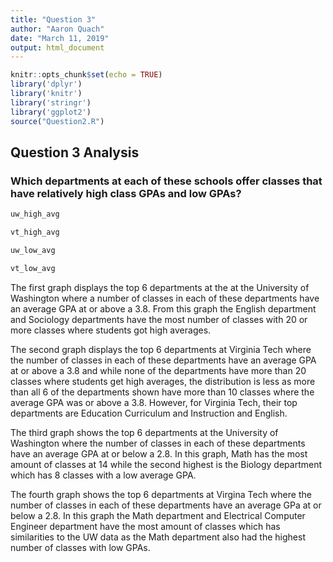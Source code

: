 ```yaml
---
title: "Question 3"
author: "Aaron Quach"
date: "March 11, 2019"
output: html_document
---
```


```r
knitr::opts_chunk$set(echo = TRUE)
library('dplyr')
library('knitr')
library('stringr')
library('ggplot2')
source("Question2.R")
```

## Question 3 Analysis

### Which departments at each of these schools offer classes that have relatively high class GPAs and low GPAs? 

```r
uw_high_avg

```
```r
vt_high_avg

```
```r
uw_low_avg

```
```r
vt_low_avg

```

The first graph displays the top 6 departments at the at the University of Washington 
where  a number of classes in each of these departments have an average GPA at or above a 3.8. 
From this graph the English department and Sociology departments have the most number
of classes with 20 or more classes where students got high averages.

The second graph displays the top 6 departments at Virginia Tech where the
number of classes in each of these departments have an average GPA at or above a 3.8 and while 
none of the departments have more than 20 classes where students get high averages, 
the distribution is less as more than all 6 of the departments shown have more than
10 classes where the average GPA was or above a 3.8. However, for Virginia Tech, their 
top departments are Education Curriculum and Instruction and English. 

The third graph shows the top 6 departments at the University of Washington where
the number of classes in each of these departments have an average GPA at or below a 2.8. 
In this graph, Math has the most amount of classes at 14 while the second highest is 
the Biology department which has 8 classes with a low average GPA. 

The fourth graph shows the top 6 departments at Virgina Tech where the
number of classes in each of these departments have an average GPa at or below a 2.8.
In this graph the Math department and Electrical Computer Engineer department 
have the most amount of classes which has similarities to the UW data as the
Math department also had the highest number of classes with low GPAs. 


